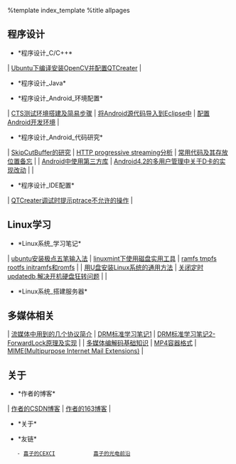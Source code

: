 
%template index_template
%title allpages

==程序设计==
* *程序设计_C/C++*
| [[程序设计_C&C++_Ubuntu下编译安装OpenCV并配置QTCreater|Ubuntu下编译安装OpenCV并配置QTCreater]] |

* *程序设计_Java*


* *程序设计_Android_环境配置*
| [[程序设计_Android_环境配置_CTS测试环境搭建及简易步骤|CTS测试环境搭建及简易步骤]] | [[程序设计_Android_环境配置_将Android源代码导入到Eclipse中|将Android源代码导入到Eclipse中]] | [[程序设计_Android_环境配置_配置Android开发环境|配置Android开发环境]] |


* *程序设计_Android_代码研究*
| [[程序设计_Android_代码研究_SkipCutBuffer的研究|SkipCutBuffer的研究]]     | [[程序设计_Android_代码研究_HTTP-progressive-streaming分析|HTTP progressive streaming分析]]                        | [[程序设计_Android_代码研究_常用代码及其存放位置备忘|常用代码及其存放位置备忘]] |
| [[程序设计_Android_代码研究_Android中使用第三方库|Android中使用第三方库]] | [[程序设计_Android_代码研究_Android4.2的多用户管理中关于SD卡的实现改动|Android4.2的多用户管理中关于D卡的实现改动]] |                                                                                 |

* *程序设计_IDE配置*
| [[程序设计_IDE配置_QTCreater调试时提示ptrace不允许的操作|QTCreater调试时提示ptrace不允许的操作]] |

==Linux学习==
* *Linux系统_学习笔记*
| [[Linux系统_学习笔记_ubuntu安装极点五笔输入法|ubuntu安装极点五笔输入法]]          | [[Linux系统_学习笔记_linuxmint下使用磁盘实用工具|linuxmint下使用磁盘实用工具]] | [[Linux系统_学习笔记_tmpfs|ramfs tmpfs rootfs initramfs和romfs]] |
| [[Linuxt系统_学习笔记_用U盘安装Linux系统的通用方法|用U盘安装Linux系统的通用方法]] |  [[Linux系统_学习笔记_关闭定时updatedb,解决开机硬盘狂转问题|关闭定时updatedb,解决开机硬盘狂转问题]]                                                                              |                                                                  |


* *Linux系统_搭建服务器*


==多媒体相关==
| [[多媒体相关_流媒体中用到的几个协议简介|流媒体中用到的几个协议简介]] | [[多媒体相关_DRM标准学习笔记1|DRM标准学习笔记1]] | [[多媒体相关_DRM标准学习笔记2-ForwardLock原理及实现|DRM标准学习笔记2-ForwardLock原理及实现]] |
| [[多媒体相关_多媒体编解码基础知识|多媒体编解码基础知识]]             | [[多媒体相关_MP4容器格式|MP4容器格式]]           | [[多媒体相关_MIME|MIME(Multipurpose Internet Mail Extensions)]]                              |


==关于==
* *作者的博客*
| [[http://blog.csdn.net/zzqhost|作者的CSDN博客]] | [[http://zzqhost.blog.163.com|作者的163博客]] |


* *关于*

* *友链*
    - [[http://www.cexci.com/|喜子的CEXCI]]            [[http://www.oeleader.net/|喜子的光电前沿]]

